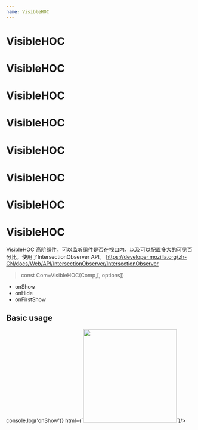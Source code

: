 ```yaml
---
name: VisibleHOC
---
```



# VisibleHOC
# VisibleHOC
# VisibleHOC
# VisibleHOC
# VisibleHOC
# VisibleHOC
# VisibleHOC
# VisibleHOC
VisibleHOC 高阶组件，可以监听组件是否在视口内，以及可以配置多大的可见百分比。使用了IntersectionObserver API。
https://developer.mozilla.org/zh-CN/docs/Web/API/IntersectionObserver/IntersectionObserver
> const Com=VisibleHOC(Comp,[, options])

* onShow
* onHide
* onFirstShow

## Basic usage
<Playground>
 <Demo
    onShow={()=>console.log('onShow')}
    html={`<img width="250"  src="https://mmbiz.qpic.cn/mmbiz_jpg/3niawZYSWQAxmmxsgvwL6JrTibkQR70CIwHdfZJ4Nx7vPmr6uqluNGF0gLMaXTNZN3Q2EMIycGFGR4H2dK7mp1BQ/640?wx_fmt=jpeg&tp=webp&wxfrom=5&wx_lazy=1&wx_co=1">`}/>
</Playground>



